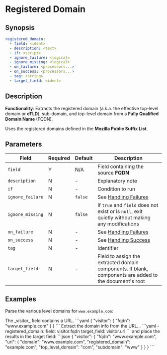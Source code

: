# Registered Domain

## Synopsis

```yaml {2}
registered_domain:
  - field: <ident>
  - description: <text>
  - if: <script>
  - ignore_failure: <logical>
  - ignore_missing: <logical>
  - on_failure: <processors...>
  - on_success: <processors...>
  - tag: <string>
  - target_field: <ident>
```

## Description

**Functionality**: Extracts the registered domain (a.k.a. the effective top-level domain or **eTLD**), sub-domain, and top-level domain from a **Fully Qualified Domain Name** (FQDN).

Uses the registered domains defined in the **Mozilla Public Suffix List**.

## Parameters

|Field|Required|Default|Description|
|---|---|---|---|
|`field`|Y|N/A|Field containing the source **FQDN**|
|`description`|N|-|Explanatory note|
|`if`|N|-|Condition to run|
|`ignore_failure`|N|`false`|See [Handling Failures](../handling-failures.mdx)|
|`ignore_missing`|N|`false`|If `true` and `field` does not exist or is `null`, exit quietly without making any modifications|
|`on_failure`|N|-|See [Handling Failures](../handling-failures.mdx)|
|`on_success`|N|-|See [Handling Success](../handling-success.mdx)|
|`tag`|N|-|Identifier|
|`target_field`|N|-|Field to assign the extracted domain components. If blank, components are added to the document's root|

## Examples

Parse the various level domains for `www.example.com`:

<ExampleGrid>
  <CommentCol>
    The _visitor_ field contains a URL.
  </CommentCol>
  <CodeCol>
    ```yaml
    {
      "visitor": {
        "fqdn": "www.example.com"
      }
    }
    ```
  </CodeCol>

  <CommentCol>
    Extract the domain info from the URL...
  </CommentCol>
  <CodeCol>
    ```yaml
    - registered_domain:
        field: visitor.fqdn
        target_field: visitor.url
    ```
  </CodeCol>

  <CommentCol>
    and place the results in the target field:
  </CommentCol>
  <CodeCol>
    ```json
    {
      "visitor": {
        "fqdn": "www.example.com",
        "url": {
          "domain": "www.example.com",
          "registered_domain": "example.com",
          "top_level_domain": "com",
          "subdomain": "www"
        }
      }
    }
    ```
  </CodeCol>
</ExampleGrid>
